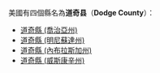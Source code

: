 {{noteTA
|T=zh-hans:道奇县;zh-hk:道奇縣;zh-tw:道奇郡;
|1=zh-hans:县;zh-hk:縣;zh-tw:郡;
}}

美國有四個縣名為'''道奇县'''（'''Dodge County'''）：
* [[道奇縣_(喬治亞州)|道奇縣 (喬治亞州)]]
* [[道奇縣_(明尼蘇達州)|道奇縣 (明尼蘇達州)]]
* [[道奇縣_(內布拉斯加州)|道奇縣 (內布拉斯加州)]]
* [[道奇縣_(威斯康辛州)|道奇縣 (威斯康辛州)]]
{{disambig|D道奇縣|Cat=三字县名消歧义}}